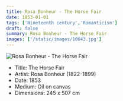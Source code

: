 ```yaml
---
title: Rosa Bonheur - The Horse Fair
date: 1853-01-01
tags: ['Nineteenth century','Romanticism']
draft: false
summary: Rosa Bonheur - The Horse Fair
images: ['/static/images/10643.jpg']
---
```


![Rosa Bonheur - The Horse Fair](/static/images/10643.jpg)

* Title: The Horse Fair
* Artist: Rosa Bonheur (1822-1899)
* Date: 1853
* Medium: Oil on canvas
* Dimensions: 245 x 507 cm


